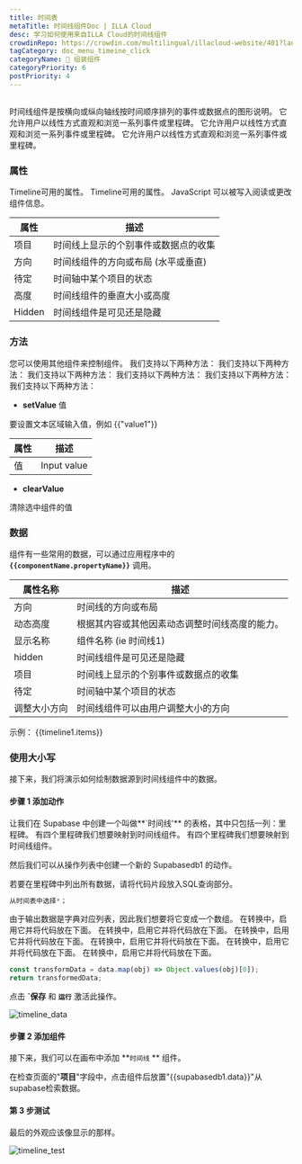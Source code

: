 ```yaml
---
title: 时间表
metaTitle: 时间线组件Doc | ILLA Cloud
desc: 学习如何使用来自ILLA Cloud的时间线组件
crowdinRepo: https://crowdin.com/multilingual/illacloud-website/401?languages=zhcn&filter=basic&value=0
tagCategory: doc_menu_timeine_click
categoryName: 🧬 组装组件
categoryPriority: 6
postPriority: 4
---
```


## <h2 hidden>时间线是什么？</h2>

时间线组件是按横向或纵向轴线按时间顺序排列的事件或数据点的图形说明。 它允许用户以线性方式直观和浏览一系列事件或里程碑。 它允许用户以线性方式直观和浏览一系列事件或里程碑。 它允许用户以线性方式直观和浏览一系列事件或里程碑。

### 属性

Timeline可用的属性。 Timeline可用的属性。 JavaScript 可以被写入阅读或更改组件信息。

| 属性         | 描述                                                                           |
| ---------- | ---------------------------------------------------------------------------- |
| 项目         | 时间线上显示的个别事件或数据点的收集                                                           |
| 方向         | 时间线组件的方向或布局 (水平或垂直)                                                          |
| 待定         | 时间轴中某个项目的状态                                                                  |
| 高度         | 时间线组件的垂直大小或高度                                                                |
| Hidden     | 时间线组件是可见还是隐藏                                                                 |

### 方法

您可以使用其他组件来控制组件。 我们支持以下两种方法： 我们支持以下两种方法： 我们支持以下两种方法： 我们支持以下两种方法： 我们支持以下两种方法： 我们支持以下两种方法：

-   **setValue** 值

要设置文本区域输入值，例如 {{"value1"}}

| 属性     | 描述          |
| ------ | ----------- |
| 值      | Input value |

-   **clearValue**

清除选中组件的值

### 数据

组件有一些常用的数据，可以通过应用程序中的 **`{{componentName.propertyName}}`** 调用。

| 属性名称            | 描述                                                                                         |
| --------------- | ------------------------------------------------------------------------------------------ |
| 方向              | 时间线的方向或布局                                                                                  |
| 动态高度            | 根据其内容或其他因素动态调整时间线高度的能力。                                                                    |
| 显示名称            | 组件名称 (ie 时间线1)                                                                             |
| hidden          | 时间线组件是可见还是隐藏                                                                               |
| 项目              | 时间线上显示的个别事件或数据点的收集                                                                         |
| 待定              | 时间轴中某个项目的状态                                                                                |
| 调整大小方向          | 时间线组件可以由用户调整大小的方向                                                                          |

示例： {{timeline1.items}}

### 使用大小写

接下来，我们将演示如何绘制数据源到时间线组件中的数据。

#### 步骤 1 添加动作

让我们在 Supabase 中创建一个叫做**\`时间线'** 的表格，其中只包括一列：里程碑。 有四个里程碑我们想要映射到时间线组件。 有四个里程碑我们想要映射到时间线组件。

然后我们可以从操作列表中创建一个新的 Supabasedb1 的动作。

若要在里程碑中列出所有数据，请将代码片段放入SQL查询部分。

```sql
从时间表中选择*；
```

由于输出数据是字典对应列表，因此我们想要将它变成一个数组。 在转换中，启用它并将代码放在下面。 在转换中，启用它并将代码放在下面。 在转换中，启用它并将代码放在下面。 在转换中，启用它并将代码放在下面。 在转换中，启用它并将代码放在下面。 在转换中，启用它并将代码放在下面。

```jsx
const transformData = data.map(obj) => Object.values(obj)[0]);
return transformedData;
```

点击 **\`保存** 和 **`运行`** 激活此操作。

![timeline_data](https://cdn.illacloud.com/official-website/img/official-site/components/timeine_data.jpg)

#### 步骤 2 添加组件

接下来，我们可以在画布中添加 **`时间线` ** 组件。

在检查页面的"**项目**"字段中，点击组件后放置"{{supabasedb1.data}}"从supabase检索数据。

#### 第 3 步测试

最后的外观应该像显示的那样。

![timeline_test](https://cdn.illacloud.com/official-website/img/official-site/components/timeine_test.jpg)
